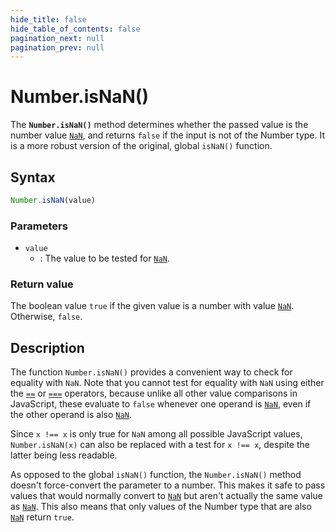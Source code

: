 ```yaml
---
hide_title: false
hide_table_of_contents: false
pagination_next: null
pagination_prev: null
---
```

# Number.isNaN()

The **`Number.isNaN()`** method determines whether the passed value is the number value [`NaN`](../../globals/NaN.md), and returns `false` if the input is not of the Number type. It is a more robust version of the original, global `isNaN()` function.

## Syntax

```js
Number.isNaN(value)
```

### Parameters

- `value`
  - : The value to be tested for [`NaN`](../../globals/NaN.md).

### Return value

The boolean value `true` if the given value is a number with value [`NaN`](../../globals/NaN.md). Otherwise, `false`.

## Description

The function `Number.isNaN()` provides a convenient way to check for equality with `NaN`. Note that you cannot test for equality with `NaN` using either the [`==`](https://developer.mozilla.org/docs/Web/JavaScript/Reference/Operators/Equality) or [`===`](https://developer.mozilla.org/docs/Web/JavaScript/Reference/Operators/Strict_equality) operators, because unlike all other value comparisons in JavaScript, these evaluate to `false` whenever one operand is [`NaN`](../../globals/NaN.md), even if the other operand is also [`NaN`](../../globals/NaN.md).

Since `x !== x` is only true for `NaN` among all possible JavaScript values, `Number.isNaN(x)` can also be replaced with a test for `x !== x`, despite the latter being less readable.

As opposed to the global `isNaN()` function, the `Number.isNaN()` method doesn't force-convert the parameter to a number. This makes it safe to pass values that would normally convert to [`NaN`](../../globals/NaN.md) but aren't actually the same value as [`NaN`](../../globals/NaN.md). This also means that only values of the Number type that are also [`NaN`](../../globals/NaN.md) return `true`.
